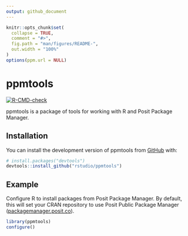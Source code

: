 ```yaml
---
output: github_document
---
```


<!-- README.md is generated from README.Rmd. Please edit that file -->

```r
knitr::opts_chunk$set(
  collapse = TRUE,
  comment = "#>",
  fig.path = "man/figures/README-",
  out.width = "100%"
)
options(ppm.url = NULL)
```

# ppmtools

  <!-- badges: start -->
  [![R-CMD-check](https://github.com/rstudio/ppmtools/actions/workflows/R-CMD-check.yaml/badge.svg)](https://github.com/rstudio/ppmtools/actions/workflows/R-CMD-check.yaml)
  <!-- badges: end -->

ppmtools is a package of tools for working with R and Posit Package Manager.

## Installation

You can install the development version of ppmtools from [GitHub](https://github.com/) with:

``` r
# install.packages("devtools")
devtools::install_github("rstudio/ppmtools")
```

## Example

Configure R to install packages from Posit Package Manager.  By default, this will set your CRAN repository to use Posit Public Package Manager ([packagemanager.posit.co](https://packagemanager.posit.co)).

```r
library(ppmtools)
configure()
```
